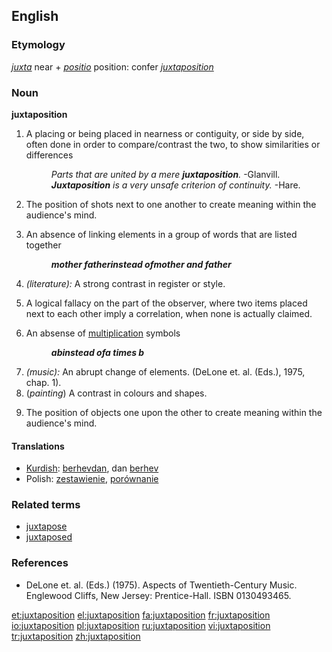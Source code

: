 ==English==

===Etymology===
{{L.}} ''[[juxta]]'' near + ''[[positio]]'' position: confer {{F.}} ''[[juxtaposition]]''

===Noun===
'''juxtaposition'''

# A placing or being placed in nearness or contiguity, or side by side, often done in order to compare/contrast the two, to show similarities or differences
#:''Parts that are united by a mere '''juxtaposition'''.''  -Glanvill.
#:'''''Juxtaposition''' is a very unsafe criterion of continuity.''  -Hare.
# {{film}} The position of shots next to one another to create meaning within the audience's mind.
# {{grammar}} An absence of linking elements in a group of words that are listed together
#: '''''mother father''' instead of '''mother and father'''''
# ''(literature):'' A strong contrast in register or style.
# {{logic}} A logical fallacy on the part of the observer, where two items placed next to each other imply a correlation, when none is actually claimed.
# {{mathematics}} An absense of [[multiplication]] symbols
#: '''''ab''' instead of '''a times b'''''
# ''(music):'' An abrupt change of elements. (DeLone et. al. (Eds.), 1975, chap. 1).
# (''painting'') A contrast in colours and shapes.
# {{photography}} The position of objects one upon the other to create meaning within the audience's mind.

====Translations====
{{top}}
*[[Kurdish]]: [[berhev|berhevdan]], dan [[berhev]]
*Polish: [[zestawienie]], [[porównanie]]
{{bottom}}

===Related terms===
*[[juxtapose]]
*[[juxtaposed]]

===References===
*DeLone et. al. (Eds.) (1975). Aspects of Twentieth-Century Music. Englewood Cliffs, New Jersey: Prentice-Hall. ISBN 0130493465.

[[et:juxtaposition]]
[[el:juxtaposition]]
[[fa:juxtaposition]]
[[fr:juxtaposition]]
[[io:juxtaposition]]
[[pl:juxtaposition]]
[[ru:juxtaposition]]
[[vi:juxtaposition]]
[[tr:juxtaposition]]
[[zh:juxtaposition]]